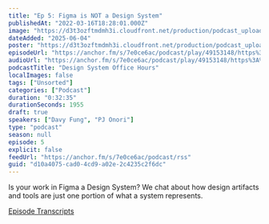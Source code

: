 ```yaml
---
title: "Ep 5: Figma is NOT a Design System"
publishedAt: "2022-03-16T18:28:01.000Z"
image: "https://d3t3ozftmdmh3i.cloudfront.net/production/podcast_uploaded400/21047747/21047747-1642215507048-9713355c79203.jpg"
dateAdded: "2025-06-04"
poster: "https://d3t3ozftmdmh3i.cloudfront.net/production/podcast_uploaded400/21047747/21047747-1642215507048-9713355c79203.jpg"
episodeUrl: "https://anchor.fm/s/7e0ce6ac/podcast/play/49153148/https%3A%2F%2Fd3ctxlq1ktw2nl.cloudfront.net%2Fstaging%2F2022-2-16%2F254157442-44100-2-d7eb640431cad.m4a"
audioUrl: "https://anchor.fm/s/7e0ce6ac/podcast/play/49153148/https%3A%2F%2Fd3ctxlq1ktw2nl.cloudfront.net%2Fstaging%2F2022-2-16%2F254157442-44100-2-d7eb640431cad.m4a"
podcastTitle: "Design System Office Hours"
localImages: false
tags: ["Unsorted"]
categories: ["Podcast"]
duration: "0:32:35"
durationSeconds: 1955
draft: true
speakers: ["Davy Fung", "PJ Onori"]
type: "podcast"
season: null
episode: 5
explicit: false
feedUrl: "https://anchor.fm/s/7e0ce6ac/podcast/rss"
guid: "d10a4075-cad0-4cd9-a02e-2c4235c2f6dc"
---
```

Is your work in Figma a Design System? We chat about how design artifacts and tools are just one portion of what a system represents.

[Episode Transcripts](https://docs.google.com/document/d/1eBPOj7pQJBKCsc4uWlMM1XwwfTOLiK7Av_qEbwu2F_M/edit#)
